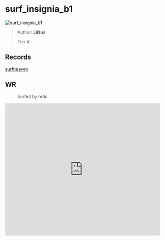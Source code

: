 
# surf_insignia_b1

![surf_insignia_b1](https://raw.githubusercontent.com/Sayt123/SurfMapPics/Maps-and-bonuses/csgo/surf_insignia_b1.jpg)

> Author: **LiNus**
>
> Tier 4

## Records

[surfheaven](https://surfheaven.eu/map/surf_insignia_b1)

## WR

> Surfed by redc.

<iframe
width="100%"
height="430"
src="https://www.youtube.com/embed/9u4TSronlJc"
frameborder="0"
allow="accelerometer; autoplay; clipboard-write; encrypted-media; gyroscope; picture-in-picture"
allowFullScreen
/>

```md

[Surf Timer] - red c finished in 01:26:14 (WR -00:00:73). Improving by 00:06:61
[Surf Timer] - red c beat the map record! Rank: 1/1516


```
                